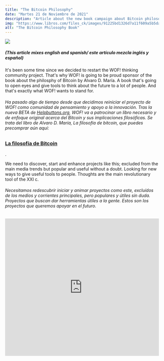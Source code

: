 ```yaml
---
title: "The Bitcoin Philosophy"
date: "Martes 21 de Noviembre de 2021"
description: "Article about the new book campaign about Bitcoin philosophy"
img: "https://www.libros.com/files_ck/images/91225bd1326d7a11f609a5b5dae2a930c4fd5611.jpg"
alt: "The Bitcoin Philosophy Book"
---
```


<img src="https://www.libros.com/files_ck/images/91225bd1326d7a11f609a5b5dae2a930c4fd5611.jpg" />

<h5>(This article mixes english and spanish/ este artículo mezcla inglés y español)</h5>

It's been some time since we decided to restart the WOF! thinking community project. That's why WOF! is going to be proud sponsor of the book about the philosphy of Bitcoin by Alvaro D. María. A book that's going to open eyes and give tools to think about the future to a lot of people. And that's exactly what WOF! wants to stand for.

<h6>Ha pasado algo de tiempo desde que decidimos reiniciar el proyecto de WOF! como comunidad de pensamiento y apoyo a la innovación. Tras la nueva BETA de <a href="https://www.github.com/helpbuttons">Helpbuttons.org</a>, WOF! va a patrocinar un libro necesario y de enfoque original acerca del Bitcoin y sus implicaciones filosóficas. Se trata del libro de Alvaro D. María, La filosofía de bitcoin, que puedes precomprar aún aquí:</h6>

<h3><a href="https://libros.com/crowdfunding/la-filosofia-de-bitcoin/">La filosofía de Bitcoin</a></h3>.

We need to discover, start and enhance projects like this; excluded from the main media trends but popular and useful without a doubt. Looking for new ways to give useful tools to people. Thoughts are the main revolutionary tool of the XXI c.

<h6>Necesitamos redescubrir iniciar y animar proyectos como este, excluídos de los medios y corrientes principales, pero populares y útiles sin duda. Proyectos que buscan dar herramientas útiles a la gente. Estos son los proyectos que queremos apoyar en el futuro.</h6>


<div>
  <iframe src="https://www.youtube.com/embed/25RbDa_ikmU" width="100%" height="450" frameborder="0" allowfullscreen="allowfullscreen"></iframe>
</div>
